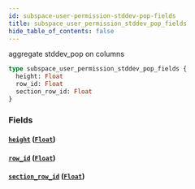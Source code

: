 ```yaml
---
id: subspace-user-permission-stddev-pop-fields
title: subspace_user_permission_stddev_pop_fields
hide_table_of_contents: false
---
```


aggregate stddev_pop on columns

```graphql
type subspace_user_permission_stddev_pop_fields {
  height: Float
  row_id: Float
  section_row_id: Float
}
```

### Fields

#### [`height`](#) ([`Float`](../scalars/float))

#### [`row_id`](#) ([`Float`](../scalars/float))

#### [`section_row_id`](#) ([`Float`](../scalars/float))
